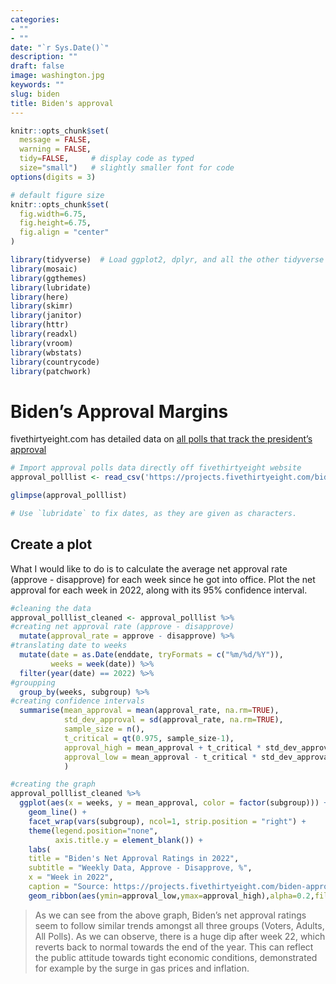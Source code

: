 ```yaml
---
categories:
- ""
- ""
date: "`r Sys.Date()`"
description: ""
draft: false
image: washington.jpg
keywords: ""
slug: biden
title: Biden's approval
---
```



```r
knitr::opts_chunk$set(
  message = FALSE, 
  warning = FALSE, 
  tidy=FALSE,     # display code as typed
  size="small")   # slightly smaller font for code
options(digits = 3)

# default figure size
knitr::opts_chunk$set(
  fig.width=6.75, 
  fig.height=6.75,
  fig.align = "center"
)
```

```r
library(tidyverse)  # Load ggplot2, dplyr, and all the other tidyverse packages
library(mosaic)
library(ggthemes)
library(lubridate)
library(here)
library(skimr)
library(janitor)
library(httr)
library(readxl)
library(vroom)
library(wbstats)
library(countrycode)
library(patchwork)
```
# Biden's Approval Margins

fivethirtyeight.com has detailed data on [all polls
that track the president's
approval](https://projects.fivethirtyeight.com/biden-approval-ratings) 

```r
# Import approval polls data directly off fivethirtyeight website
approval_polllist <- read_csv('https://projects.fivethirtyeight.com/biden-approval-data/approval_polllist.csv') 

glimpse(approval_polllist)

# Use `lubridate` to fix dates, as they are given as characters.
```

## Create a plot

What I would like to do is to calculate the average net approval
rate (approve - disapprove) for each week since he got into office. Plot the net approval for each week in 2022, along with its 95%
confidence interval.

```r

#cleaning the data
approval_polllist_cleaned <- approval_polllist %>%
#creating net approval rate (approve - disapprove)
  mutate(approval_rate = approve - disapprove) %>% 
#translating date to weeks
  mutate(date = as.Date(enddate, tryFormats = c("%m/%d/%Y")), 
         weeks = week(date)) %>%
  filter(year(date) == 2022) %>% 
#groupping
  group_by(weeks, subgroup) %>%
#creating confidence intervals 
  summarise(mean_approval = mean(approval_rate, na.rm=TRUE),
            std_dev_approval = sd(approval_rate, na.rm=TRUE),
            sample_size = n(),
            t_critical = qt(0.975, sample_size-1),
            approval_high = mean_approval + t_critical * std_dev_approval / sqrt(sample_size),
            approval_low = mean_approval - t_critical * std_dev_approval / sqrt(sample_size)
            )

#creating the graph
approval_polllist_cleaned %>%
  ggplot(aes(x = weeks, y = mean_approval, color = factor(subgroup))) +
    geom_line() +
    facet_wrap(vars(subgroup), ncol=1, strip.position = "right") +
    theme(legend.position="none",
          axis.title.y = element_blank()) +
    labs(
    title = "Biden's Net Approval Ratings in 2022",
    subtitle = "Weekly Data, Approve - Disapprove, %",
    x = "Week in 2022",
    caption = "Source: https://projects.fivethirtyeight.com/biden-approval-rating/") +
    geom_ribbon(aes(ymin=approval_low,ymax=approval_high),alpha=0.2,fill="orange") 

```

> As we can see from the above graph, Biden's net approval ratings seem to follow similar trends amongst all 
three groups (Voters, Adults, All Polls). As we can observe, there is a huge dip after week 22, which reverts back to normal towards the end of the year. This can reflect the public attitude towards tight economic conditions, demonstrated for example by the surge in gas prices and inflation. 
